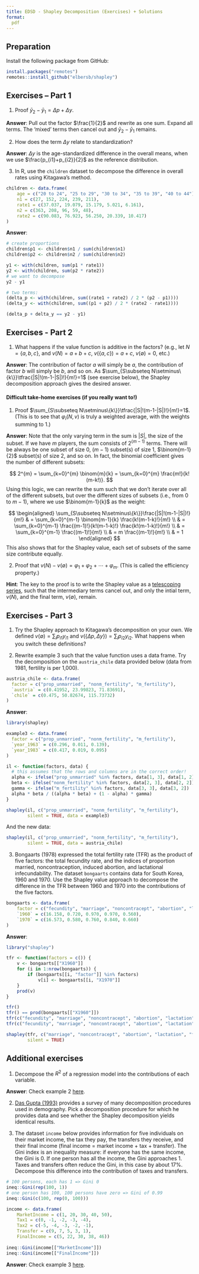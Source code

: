 ```yaml
---
title: EDSD - Shapley Decomposition (Exercises) + Solutions
format:
  pdf
---
```


## Preparation
 
Install the following package from GitHub:

```r
install.packages("remotes")
remotes::install_github("elbersb/shapley")
```

## Exercises – Part 1

1. Proof $\bar{y}_{2}-\bar{y}_{1}=\Delta p+\Delta y$.

**Answer**: Pull out the factor $\frac{1}{2}$ and rewrite as one sum. Expand all terms. The 'mixed'
terms then cancel out and $\bar{y}_{2}-\bar{y}_{1}$ remains.

2. How does the term $\Delta y$ relate to standardization?

**Answer**: $\Delta y$ is the age-standardized difference in the overall means, when
we use $\frac{p_{i1}+p_{i2}}{2}$ as the reference distribution.

3. In R, use the `children` dataset to decompose the difference in overall rates using Kitagawa's method.

```r
children <- data.frame(
    age = c("20 to 24", "25 to 29", "30 to 34", "35 to 39", "40 to 44"),
    n1 = c(27, 152, 224, 239, 211),
    rate1 = c(37.037, 19.079, 15.179, 5.021, 6.161),
    n2 = c(363, 208, 96, 59, 48),
    rate2 = c(90.083, 76.923, 56.250, 20.339, 10.417)
)
```

**Answer**: 

```r
# create proportions
children$p1 <- children$n1 / sum(children$n1)
children$p2 <- children$n2 / sum(children$n2)

y1 <- with(children, sum(p1 * rate1))
y2 <- with(children, sum(p2 * rate2))
# we want to decompose
y2 - y1

# two terms:
(delta_p <- with(children, sum((rate1 + rate2) / 2 * (p2 - p1))))
(delta_y <- with(children, sum((p1 + p2) / 2 * (rate2 - rate1))))

(delta_p + delta_y == y2 - y1)
```


## Exercises - Part 2

1. What happens if the value function is additive in the factors?
   (e.g., let $N=\{a,b,c\}$, and $v(N)=a+b+c$, $v(\{a,c\})=a+c$, $v({\emptyset})=0$, etc.)

**Answer**: The contribution of factor *a* will simply be $a$, the contribution of factor *b* will simply be $b$, and so on. As $\sum_{S\subseteq N\setminus\{k\}}\tfrac{|S|!(m-1-|S|)!}{m!}=1$ (see exercise below), the Shapley decomposition approach gives the desired answer.

#### Difficult take-home exercises (if you really want to!)

1. Proof $\sum_{S\subseteq N\setminus\{k\}}\tfrac{|S|!(m-1-|S|)!}{m!}=1$. (This is to see that $\varphi_{i}(N,v)$ is truly a weighted average, with the weights summing to 1.)

**Answer**: Note that the only varying term in the sum is $|S|$, the size of the subset. If we have $m$ players, the sum consists of $2^{(m-1)}$ terms. There will be always be one subset of size 0, $(m-1)$ subset(s) of size 1, $\binom{m-1}{2}$ subset(s) of size 2, and so on. In fact, the binomial coefficient gives the number of different subsets:

$$
2^{m} = \sum_{k=0}^{m} \binom{m}{k} = \sum_{k=0}^{m} \frac{m!}{k!(m-k!)}.
$$
Using this logic, we can rewrite the sum such that we don't iterate over all of the different
subsets, but over the different sizes of subsets (i.e., from $0$ to $m-1$), where we use
$\binom{m-1}{k}$ as the weight:

$$
\begin{aligned}
\sum_{S\subseteq N\setminus\{k\}}\frac{|S|!(m-1-|S|)!}{m!}
 & = \sum_{k=0}^{m-1} \binom{m-1}{k} \frac{k!(m-1-k)!}{m!} \\
 & = \sum_{k=0}^{m-1} \frac{(m-1)!}{k!(m-1-k)!} \frac{k!(m-1-k)!}{m!} \\
 & = \sum_{k=0}^{m-1} \frac{(m-1)!}{m!} \\
 & = m \frac{(m-1)!}{m!} \\
 & = 1
\end{aligned}
$$
This also shows that for the Shapley value, each set of subsets of the same size contribute equally.

2. Proof that $v(N)-v(\emptyset)=\varphi_{1}+\varphi_{2}+\cdots+\varphi_{m}$. (This is called the efficiency property.)

**Hint**: The key to the proof is to write the Shapley value as a [telescoping series](https://en.wikipedia.org/wiki/Telescoping_series), such that the intermediary terms cancel out, and only the intial term, $v(N)$, and the final term, $v(\emptyset)$, remain.

## Exercises - Part 3

1. Try the Shapley approach to Kitagawa's decomposition on your own. We defined $v(\emptyset)=\sum_{i}p_{i1}y_{i1}$ and $v(\{\Delta p,\Delta y\})=\sum_{i}p_{i2}y_{i2}$. What happens when you switch these definitions?

2. Rewrite example 3 such that the value function uses a data frame. Try the decomposition on the `austria_chile` data provided below (data from 1981, fertility is per 1,000).

```r
austria_chile <- data.frame(
  factor = c("prop_unmarried", "nonm_fertility", "m_fertility"),
  `austria` = c(0.41952, 23.99823, 71.83691),
  `chile` = c(0.475, 50.82674, 115.73732)
)
```

**Answer**:

```r
library(shapley)

example3 <- data.frame(
  factor = c("prop_unmarried", "nonm_fertility", "m_fertility"),
  `year_1963` = c(0.296, 0.011, 0.139),
  `year_1983` = c(0.417, 0.019, 0.095)
)

il <- function(factors, data) { 
  # this assumes that the rows and columns are in the correct order!
  alpha <- ifelse("prop_unmarried" %in% factors, data[1, 3], data[1, 2]) 
  beta <- ifelse("nonm_fertility" %in% factors, data[2, 3], data[2, 2]) 
  gamma <- ifelse("m_fertility" %in% factors, data[3, 3], data[3, 2]) 
  alpha * beta / ((alpha * beta) + (1 - alpha) * gamma) 
}

shapley(il, c("prop_unmarried", "nonm_fertility", "m_fertility"), 
        silent = TRUE, data = example3)
```

And the new data:

```r
shapley(il, c("prop_unmarried", "nonm_fertility", "m_fertility"), 
        silent = TRUE, data = austria_chile)
```

3. Bongaarts (1978) expressed the total fertility rate (TFR) as the product of five factors: the total fecundity rate,
and the indices of proportion married, noncontraception, induced abortion, and lactational infecundability.
The dataset `bongaarts` contains data for South Korea, 1960 and 1970. Use the Shapley value approach to decompose the difference
in the TFR between 1960 and 1970 into the contributions of the five factors.

```r
bongaarts <- data.frame(
    factor = c("fecundity", "marriage", "noncontracept", "abortion", "lactation"),
    `1960` = c(16.158, 0.720, 0.970, 0.970, 0.560),
    `1970` = c(16.573, 0.580, 0.760, 0.840, 0.660)
)
```

**Answer**: 

```r
library("shapley")

tfr <- function(factors = c()) { 
	v <- bongaarts[["X1960"]] 
	for (i in 1:nrow(bongaarts)) { 
		if (bongaarts[[i, "factor"]] %in% factors) 
			v[i] <- bongaarts[[i, "X1970"]] 
	} 
	prod(v) 
} 

tfr() 
tfr() == prod(bongaarts[["X1960"]])
tfr(c("fecundity", "marriage", "noncontracept", "abortion", "lactation")) 
tfr(c("fecundity", "marriage", "noncontracept", "abortion", "lactation")) == prod(bongaarts[["X1970"]])

shapley(tfr, c("marriage", "noncontracept", "abortion", "lactation", "fecundity"), 
        silent = TRUE) 
```

## Additional exercises

1. Decompose the $R^2$ of a regression model into the contributions of each variable.

**Answer**: Check example 2 [here](https://github.com/elbersb/shapley?tab=readme-ov-file#example-2-relative-importance-of-predictors).

2. [Das Gupta (1993)](https://www2.census.gov/library/publications/1993/demographics/p23-186.pdf) provides a
   survey of many decomposition procedures used in demography. Pick a decomposition procedure for which he provides
   data and see whether the Shapley decomposition yields identical results.

3. The dataset `income` below provides information for five individuals on their market income,
   the tax they pay, the transfers they receive, and their final income (final income = market income + tax + transfer).
   The Gini index is an inequality measure: if everyone has the same income, the Gini is 0. If one person has all the income,
   the Gini approaches 1. Taxes and transfers often reduce the Gini, in this case by about 17%. 
   Decompose this difference into the contribution of taxes and transfers.

```r
# 100 persons, each has 1 => Gini 0
ineq::Gini(rep(100, 1))
# one person has 100, 100 persons have zero => Gini of 0.99
ineq::Gini(c(100, rep(0, 100)))

income <- data.frame(
	MarketIncome = c(1, 20, 30, 40, 50), 
	Tax1 = c(0, -1, -2, -3, -4), 
	Tax2 = c(-5, -4, -3, -2, -1),
	Transfer = c(9, 7, 5, 3, 1), 
	FinalIncome = c(5, 22, 30, 38, 46)) 
	
ineq::Gini(income[["MarketIncome"]])
ineq::Gini(income[["FinalIncome"]])
```

**Answer**: Check example 3 [here](https://github.com/elbersb/shapley?tab=readme-ov-file#example-3-effects-of-taxes-and-transfers-on-inequality).
